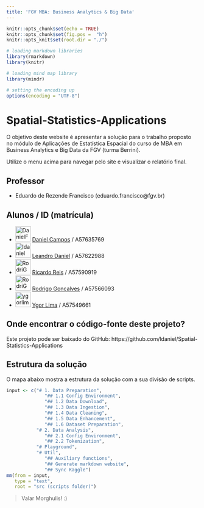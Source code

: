 ```yaml
---
title: 'FGV MBA: Business Analytics & Big Data'
---
```


```r

knitr::opts_chunk$set(echo = TRUE)
knitr::opts_chunk$set(fig.pos =  "h")
knitr::opts_knit$set(root.dir = "./")

# loading markdown libraries
library(rmarkdown)
library(knitr)

# loading mind map library
library(mindr)

# setting the encoding up
options(encoding = "UTF-8")

```

# Spatial-Statistics-Applications

O objetivo deste website é apresentar a solução para o trabalho proposto no módulo de Aplicações de Estatística Espacial do curso de MBA em Business Analytics e Big Data da FGV (turma Berrini).

Utilize o menu acima para navegar pelo site e visualizar o relatório final.

## Professor
- Eduardo de Rezende Francisco (eduardo.francisco@fgv.br)

## Alunos / ID (matrícula)

- <a href="https://github.com/DanielFCampos"><img src="https://avatars2.githubusercontent.com/u/31582602?s=460&v=4" title="DanielFCampos" width="40" height="40"></a> [Daniel Campos](mailto:daniel.ferraz.campos@gmail.com) / A57635769
- <a href="https://github.com/ldaniel"><img src="https://avatars2.githubusercontent.com/u/205534?s=460&v=4" title="ldaniel" width="40" height="40"></a>  [Leandro Daniel](mailto:contato@leandrodaniel.com) / A57622988
- <a href="https://github.com/ricardobreis"><img src="https://avatars2.githubusercontent.com/u/4885152?s=64&v=4" title="RodriGonca" width="40" height="40"></a> [Ricardo Reis](mailto:ricardo.l.b.reis@gmail.com) / A57590919
- <a href="https://github.com/RodriGonca"><img src="https://avatars2.githubusercontent.com/u/50252438?s=460&v=4" title="RodriGonca" width="40" height="40"></a> [Rodrigo Goncalves](mailto:rodrigo.goncalves@me.com) / A57566093
- <a href="https://github.com/ygorlima1"><img src="https://avatars2.githubusercontent.com/u/52429828?s=460&v=4" title="ygorlima1" width="40" height="40"></a>  [Ygor Lima](mailto:ygor_redesocial@hotmail.com) / A57549661

## Onde encontrar o código-fonte deste projeto?
Este projeto pode ser baixado do GitHub: https://github.com/ldaniel/Spatial-Statistics-Applications

## Estrutura da solução
O mapa abaixo mostra a estrutura da solução com a sua divisão de scripts.

```r

input <- c("# 1. Data Preparation", 
              "## 1.1 Config Environment", 
              "## 1.2 Data Download",
              "## 1.3 Data Ingestion",
              "## 1.4 Data Cleaning",
              "## 1.5 Data Enhancement",
              "## 1.6 Dataset Preparation", 
           "# 2. Data Analysis",
              "## 2.1 Config Environment", 
              "## 2.2 Tokenization",
           "# Playground",
           "# Util",
              "## Auxiliary functions", 
              "## Generate markdown website",
              "## Sync Kaggle")
mm(from = input, 
   type = "text", 
   root = "src (scripts folder)")
```


> Valar Morghulis!
> :)
